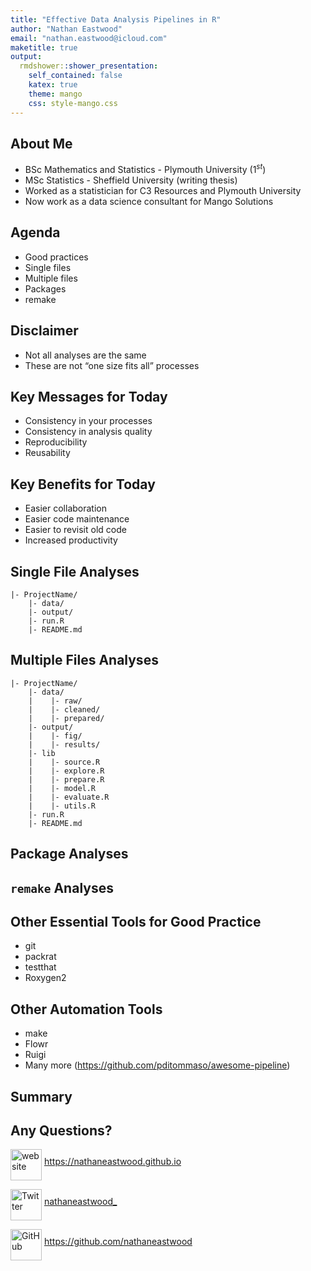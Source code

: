 ```yaml
---
title: "Effective Data Analysis Pipelines in R"
author: "Nathan Eastwood"
email: "nathan.eastwood@icloud.com"
maketitle: true
output:
  rmdshower::shower_presentation:
    self_contained: false
    katex: true
    theme: mango
    css: style-mango.css
---
```


## About Me

* BSc Mathematics and Statistics - Plymouth University ($1^{st}$)
* MSc Statistics - Sheffield University (writing thesis)
* Worked as a statistician for C3 Resources and Plymouth University
* Now work as a data science consultant for Mango Solutions

## Agenda

* Good practices
* Single files
* Multiple files
* Packages
* remake

## Disclaimer

* Not all analyses are the same
* These are not "one size fits all" processes

## Key Messages for Today

* Consistency in your processes
* Consistency in analysis quality
* Reproducibility
* Reusability

## Key Benefits for Today

* Easier collaboration
* Easier code maintenance
* Easier to revisit old code
* Increased productivity

## Single File Analyses

```
|- ProjectName/
    |- data/
    |- output/
    |- run.R
    |- README.md
```

## Multiple Files Analyses

```
|- ProjectName/
    |- data/
    |    |- raw/
    |    |- cleaned/
    |    |- prepared/
    |- output/ 
    |    |- fig/
    |    |- results/
    |- lib
    |    |- source.R
    |    |- explore.R
    |    |- prepare.R
    |    |- model.R
    |    |- evaluate.R
    |    |- utils.R
    |- run.R
    |- README.md
```

## Package Analyses

## `remake` Analyses

## Other Essential Tools for Good Practice

* git
* packrat
* testthat
* Roxygen2

## Other Automation Tools

* make
* Flowr
* Ruigi
* Many more (<https://github.com/pditommaso/awesome-pipeline>)

## Summary

## Any Questions?

<p><img src="img/www-512x512.png" alt="website" style="width:50px;height:50px;" align="middle"> [https://nathaneastwood.github.io](https://nathaneastwood.github.io)</p>
<p><img src="img/twitter-512x512.png" alt="Twitter" style="width:50px;height:50px;" align="middle"> [nathaneastwood_](https://www.twitter.com/nathaneastwood_)</p>
<p><img src="img/github-512x512.png" alt="GitHub" style="width:50px;height:50px;" align="middle"> [https://github.com/nathaneastwood](https://github.com/nathaneastwood)</p>
